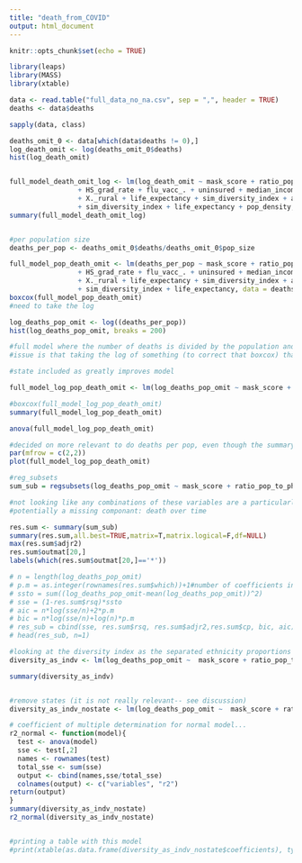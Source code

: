 ```yaml
---
title: "death_from_COVID"
output: html_document
---
```


```r
knitr::opts_chunk$set(echo = TRUE)
```


```r

library(leaps)
library(MASS)
library(xtable)
```

```r
data <- read.table("full_data_no_na.csv", sep = ",", header = TRUE)
deaths <- data$deaths

sapply(data, class)

deaths_omit_0 <- data[which(data$deaths != 0),]
log_death_omit <- log(deaths_omit_0$deaths)
hist(log_death_omit)


full_model_death_omit_log <- lm(log_death_omit ~ mask_score + ratio_pop_to_physician + unemploy_rate 
                 + HS_grad_rate + flu_vacc_. + uninsured + median_income + pop_size 
                 + X._rural + life_expectancy + sim_diversity_index + area + X._democrat 
                 + sim_diversity_index + life_expectancy + pop_density, data = deaths_omit_0)
summary(full_model_death_omit_log)


#per population size
deaths_per_pop <- deaths_omit_0$deaths/deaths_omit_0$pop_size

full_model_pop_death_omit <- lm(deaths_per_pop ~ mask_score + ratio_pop_to_physician + unemploy_rate
                 + HS_grad_rate + flu_vacc_. + uninsured + median_income 
                 + X._rural + life_expectancy + sim_diversity_index + area + X._democrat
                 + sim_diversity_index + life_expectancy, data = deaths_omit_0)
boxcox(full_model_pop_death_omit)
#need to take the log
```

```r
log_deaths_pop_omit <- log((deaths_per_pop))
hist(log_deaths_pop_omit, breaks = 200)

#full model where the number of deaths is divided by the population and zeros are omitted.
#issue is that taking the log of something (to correct that boxcox) that is between 0 and 1 will lead to negative response variables. 

#state included as greatly improves model

full_model_log_pop_death_omit <- lm(log_deaths_pop_omit ~ mask_score + ratio_pop_to_physician + unemploy_rate + HS_grad_rate + flu_vacc_. + uninsured + median_income + X._rural + life_expectancy + sim_diversity_index + area + X._democrat + sim_diversity_index + life_expectancy+factor(state), data = deaths_omit_0)

#boxcox(full_model_log_pop_death_omit)
summary(full_model_log_pop_death_omit)

anova(full_model_log_pop_death_omit)

#decided on more relevant to do deaths per pop, even though the summary is less good. This model omits those places where there were 0 deaths (consider, not all counties have hospitals where someone in critical care would go to die... ) 
par(mfrow = c(2,2))
plot(full_model_log_pop_death_omit)
```

```r
#reg_subsets
sum_sub = regsubsets(log_deaths_pop_omit ~ mask_score + ratio_pop_to_physician + unemploy_rate + HS_grad_rate + flu_vacc_. + uninsured + median_income + X._rural + life_expectancy + sim_diversity_index + area + X._democrat + sim_diversity_index + life_expectancy+factor(state), data = deaths_omit_0,nvmax=20, nbest=1, method='forward')

#not looking like any combinations of these variables are a particularly good predictor of covid death. 
#potentially a missing componant: death over time

res.sum <- summary(sum_sub)
summary(res.sum,all.best=TRUE,matrix=T,matrix.logical=F,df=NULL)
max(res.sum$adjr2)
res.sum$outmat[20,]
labels(which(res.sum$outmat[20,]=='*'))

# n = length(log_deaths_pop_omit)
# p.m = as.integer(rownames(res.sum$which))+1#number of coefficients in each model: p
# ssto = sum((log_deaths_pop_omit-mean(log_deaths_pop_omit))^2)
# sse = (1-res.sum$rsq)*ssto
# aic = n*log(sse/n)+2*p.m
# bic = n*log(sse/n)+log(n)*p.m
# res_sub = cbind(sse, res.sum$rsq, res.sum$adjr2,res.sum$cp, bic, aic)
# head(res_sub, n=1)

```



```r
#looking at the diversity index as the separated ethnicity proportions in each county
diversity_as_indv <- lm(log_deaths_pop_omit ~  mask_score + ratio_pop_to_physician + unemploy_rate + HS_grad_rate + flu_vacc_. + uninsured + median_income + X._rural + life_expectancy + sim_diversity_index + area + X._democrat + sim_diversity_index + life_expectancy+factor(state) +  non_hispanic_african_american + american_indian + asian + native_hawaiian + hispanic + non_hispanic_white, data = deaths_omit_0)

summary(diversity_as_indv)


#remove states (it is not really relevant-- see discussion)
diversity_as_indv_nostate <- lm(log_deaths_pop_omit ~  mask_score + ratio_pop_to_physician + unemploy_rate + HS_grad_rate + flu_vacc_. + uninsured + median_income + X._rural + life_expectancy + sim_diversity_index + area + X._democrat + sim_diversity_index + life_expectancy+  non_hispanic_african_american + american_indian + asian + native_hawaiian + hispanic + non_hispanic_white, data = deaths_omit_0)

# coefficient of multiple determination for normal model...
r2_normal <- function(model){
  test <- anova(model)
  sse <- test[,2]
  names <- rownames(test)
  total_sse <- sum(sse)
  output <- cbind(names,sse/total_sse)
  colnames(output) <- c("variables", "r2")
return(output)
}
summary(diversity_as_indv_nostate)
r2_normal(diversity_as_indv_nostate)


#printing a table with this model
#print(xtable(as.data.frame(diversity_as_indv_nostate$coefficients), type = "latex"))
```







